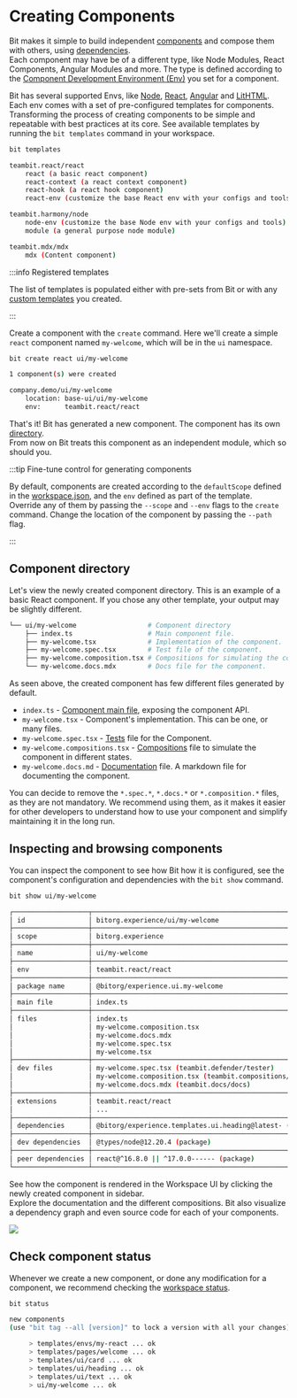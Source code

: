 
# Creating Components

Bit makes it simple to build independent [components](/components/component-overview) and compose them with others, using [dependencies](/dependencies/dependencies-overview).  
Each component may have be of a different type, like Node Modules, React Components, Angular Modules and more. The type is defined according to the [Component Development Environment (Env)](/getting-started/composing/dev-environments) you set for a component.

Bit has several supported Envs, like [Node](/frameworks/node/node-overview), [React](/frameworks/react/react-overview), [Angular](/frameworks/angular/angular-overview) and [LitHTML](/frameworks/lit-html/lit-overview). <!-- Envs can be found in the [Bit Cloud community hub](/). -->  
Each env comes with a set of pre-configured templates for components. Transforming the process of creating components to be simple and repeatable with best practices at its core. See available templates by running the `bit templates` command in your workspace.

```bash
bit templates
```

```bash
teambit.react/react
    react (a basic react component)
    react-context (a react context component)
    react-hook (a react hook component)
    react-env (customize the base React env with your configs and tools)

teambit.harmony/node
    node-env (customize the base Node env with your configs and tools)
    module (a general purpose node module)

teambit.mdx/mdx
    mdx (Content component)
```

:::info Registered templates

The list of templates is populated either with pre-sets from Bit or with any [custom templates](/dev-services-overview/generator/generate-component) you created.

:::

Create a component with the `create` command. Here we'll create a simple `react` component named `my-welcome`, which will be in the `ui` namespace.

```bash
bit create react ui/my-welcome
```

```bash
1 component(s) were created

company.demo/ui/my-welcome
    location: base-ui/ui/my-welcome
    env:      teambit.react/react
```

That's it! Bit has generated a new component. The component has its own [directory](/workspace/component-directory).  
From now on Bit treats this component as an independent module, which so should you.

:::tip Fine-tune control for generating components

By default, components are created according to the `defaultScope` defined in the [workspace.json](/workspace/workspace-json), and the `env` defined as part of the template.  
Override any of them by passing the `--scope` and `--env` flags to the `create` command. Change the location of the component by passing the `--path` flag.

:::

## Component directory

Let's view the newly created component directory. This is an example of a basic React component. If you chose any other template, your output may be slightly different.

```bash
└── ui/my-welcome                  # Component directory
    ├── index.ts                   # Main component file.
    ├── my-welcome.tsx             # Implementation of the component.
    ├── my-welcome.spec.tsx        # Test file of the component.
    ├── my-welcome.composition.tsx # Compositions for simulating the component in different states.
    └── my-welcome.docs.mdx        # Docs file for the component.
```

As seen above, the created component has few different files generated by default.

- `index.ts` - [Component main file](/components/component-main-file), exposing the component API.
- `my-welcome.tsx` - Component's implementation. This can be one, or many files.
- `my-welcome.spec.tsx` - [Tests](/dev-services-overview/tester/tester-overview) file for the Component.
- `my-welcome.compositions.tsx` - [Compositions](/dev-services-overview/compositions/compositions-overview) file to simulate the component in different states.
- `my-welcome.docs.md` - [Documentation](/dev-services-overview/docs/docs-overview) file. A markdown file for documenting the component.

You can decide to remove the `*.spec.*`, `*.docs.*` or `*.composition.*` files, as they are not mandatory. We recommend using them, as it makes it easier for other developers to understand how to use your component and simplify maintaining it in the long run.

## Inspecting and browsing components

You can inspect the component to see how Bit how it is configured, see the component's configuration and dependencies with the `bit show` command.

```bash
bit show ui/my-welcome
```

```bash
┌───────────────────┬────────────────────────────────────────────────────────────────┐
│ id                │ bitorg.experience/ui/my-welcome                                │
├───────────────────┼────────────────────────────────────────────────────────────────┤
│ scope             │ bitorg.experience                                              │
├───────────────────┼────────────────────────────────────────────────────────────────┤
│ name              │ ui/my-welcome                                                  │
├───────────────────┼────────────────────────────────────────────────────────────────┤
│ env               │ teambit.react/react                                            │
├───────────────────┼────────────────────────────────────────────────────────────────┤
│ package name      │ @bitorg/experience.ui.my-welcome                               │
├───────────────────┼────────────────────────────────────────────────────────────────┤
│ main file         │ index.ts                                                       │
├───────────────────┼────────────────────────────────────────────────────────────────┤
│ files             │ index.ts                                                       │
│                   │ my-welcome.composition.tsx                                     │
│                   │ my-welcome.docs.mdx                                            │
│                   │ my-welcome.spec.tsx                                            │
│                   │ my-welcome.tsx                                                 │
├───────────────────┼────────────────────────────────────────────────────────────────┤
│ dev files         │ my-welcome.spec.tsx (teambit.defender/tester)                  │
│                   │ my-welcome.composition.tsx (teambit.compositions/compositions) │
│                   │ my-welcome.docs.mdx (teambit.docs/docs)                        │
├───────────────────┼────────────────────────────────────────────────────────────────┤
│ extensions        │ teambit.react/react                                            │
│                   │ ...                                                            │
├───────────────────┼────────────────────────────────────────────────────────────────┤
│ dependencies      │ @bitorg/experience.templates.ui.heading@latest- (component)    │
├───────────────────┼────────────────────────────────────────────────────────────────┤
│ dev dependencies  │ @types/node@12.20.4 (package)                                  │
├───────────────────┼────────────────────────────────────────────────────────────────┤
│ peer dependencies │ react@^16.8.0 || ^17.0.0------ (package)                       │
└───────────────────┴────────────────────────────────────────────────────────────────┘
```

See how the component is rendered in the Workspace UI <!--TODO [Component UI](/components/ui) --> by clicking the newly created component in sidebar.  
Explore the documentation and the different compositions. Bit also visualize a dependency graph and even source code for each of your components.

<Image src={componentImg} />

## Check component status

Whenever we create a new component, or done any modification for a component, we recommend checking the [workspace status](/workspace/workspace-status).

```bash
bit status
```

```bash
new components
(use "bit tag --all [version]" to lock a version with all your changes)

     > templates/envs/my-react ... ok
     > templates/pages/welcome ... ok
     > templates/ui/card ... ok
     > templates/ui/heading ... ok
     > templates/ui/text ... ok
     > ui/my-welcome ... ok
```
